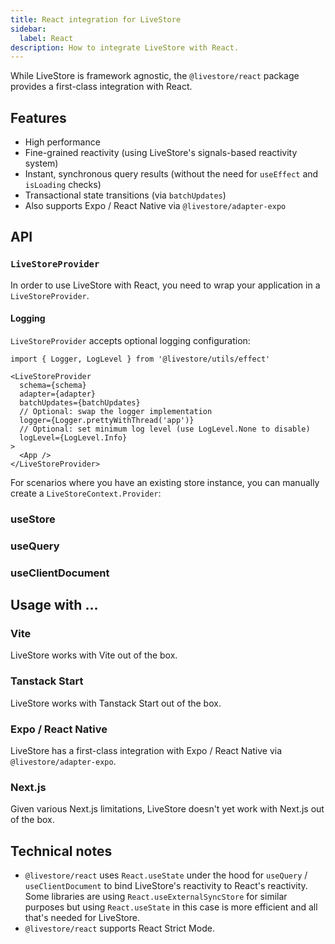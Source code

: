 ```yaml
---
title: React integration for LiveStore
sidebar:
  label: React
description: How to integrate LiveStore with React.
---
```



While LiveStore is framework agnostic, the `@livestore/react` package provides a first-class integration with React.

## Features

- High performance
- Fine-grained reactivity (using LiveStore's signals-based reactivity system)
- Instant, synchronous query results (without the need for `useEffect` and `isLoading` checks)
- Transactional state transitions (via `batchUpdates`)
- Also supports Expo / React Native via `@livestore/adapter-expo`

## API

### `LiveStoreProvider`

In order to use LiveStore with React, you need to wrap your application in a `LiveStoreProvider`.

<ReactProviderSnippet />

#### Logging

`LiveStoreProvider` accepts optional logging configuration:

```tsx
import { Logger, LogLevel } from '@livestore/utils/effect'

<LiveStoreProvider
  schema={schema}
  adapter={adapter}
  batchUpdates={batchUpdates}
  // Optional: swap the logger implementation
  logger={Logger.prettyWithThread('app')}
  // Optional: set minimum log level (use LogLevel.None to disable)
  logLevel={LogLevel.Info}
>
  <App />
</LiveStoreProvider>
```

For scenarios where you have an existing store instance, you can manually create a `LiveStoreContext.Provider`:

<ReactContextSnippet />

### useStore

<ReactUseStoreSnippet />

### useQuery

<ReactUseQuerySnippet />

### useClientDocument

<ReactUseClientDocumentSnippet />

## Usage with ...

### Vite

LiveStore works with Vite out of the box.

### Tanstack Start

LiveStore works with Tanstack Start out of the box.

### Expo / React Native

LiveStore has a first-class integration with Expo / React Native via `@livestore/adapter-expo`.

### Next.js

Given various Next.js limitations, LiveStore doesn't yet work with Next.js out of the box.

## Technical notes

- `@livestore/react` uses `React.useState` under the hood for `useQuery` / `useClientDocument` to bind LiveStore's reactivity to React's reactivity. Some libraries are using `React.useExternalSyncStore` for similar purposes but using `React.useState` in this case is more efficient and all that's needed for LiveStore.
- `@livestore/react` supports React Strict Mode.
